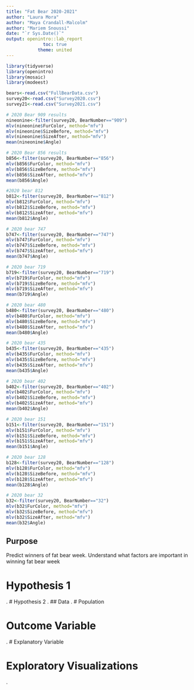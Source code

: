 ```yaml
---
title: "Fat Bear 2020-2021"
author: "Laura Mora"
author: "Maya Crandall-Malcolm"
author: "Mariem Snoussi"
date: "`r Sys.Date()`"
output: openintro::lab_report
              toc: true
            theme: united
---
```


```r
library(tidyverse)
library(openintro)
library(mosaic)
library(modeest)
```


```r
bears<-read.csv("FullBearData.csv")
survey20<-read.csv("Survey2020.csv")
survey21<-read.csv("Survey2021.csv")
```

```r
# 2020 Bear 909 results
nineonine<-filter(survey20, BearNumber=="909")
mlv(nineonine$FurColor, method="mfv")
mlv(nineonine$SizeBefore, method="mfv")
mlv(nineonine$SizeAfter, method="mfv")
mean(nineonine$Angle)

# 2020 Bear 856 results
b856<-filter(survey20, BearNumber=="856")
mlv(b856$FurColor, method="mfv")
mlv(b856$SizeBefore, method="mfv")
mlv(b856$SizeAfter, method="mfv")
mean(b856$Angle)

#2020 bear 812
b812<-filter(survey20, BearNumber=="812")
mlv(b812$FurColor, method="mfv")
mlv(b812$SizeBefore, method="mfv")
mlv(b812$SizeAfter, method="mfv")
mean(b812$Angle)

# 2020 bear 747
b747<-filter(survey20, BearNumber=="747")
mlv(b747$FurColor, method="mfv")
mlv(b747$SizeBefore, method="mfv")
mlv(b747$SizeAfter, method="mfv")
mean(b747$Angle)

# 2020 bear 719
b719<-filter(survey20, BearNumber=="719")
mlv(b719$FurColor, method="mfv")
mlv(b719$SizeBefore, method="mfv")
mlv(b719$SizeAfter, method="mfv")
mean(b719$Angle)

# 2020 bear 480
b480<-filter(survey20, BearNumber=="480")
mlv(b480$FurColor, method="mfv")
mlv(b480$SizeBefore, method="mfv")
mlv(b480$SizeAfter, method="mfv")
mean(b480$Angle)

# 2020 bear 435
b435<-filter(survey20, BearNumber=="435")
mlv(b435$FurColor, method="mfv")
mlv(b435$SizeBefore, method="mfv")
mlv(b435$SizeAfter, method="mfv")
mean(b435$Angle)

# 2020 bear 402
b402<-filter(survey20, BearNumber=="402")
mlv(b402$FurColor, method="mfv")
mlv(b402$SizeBefore, method="mfv")
mlv(b402$SizeAfter, method="mfv")
mean(b402$Angle)

# 2020 bear 151
b151<-filter(survey20, BearNumber=="151")
mlv(b151$FurColor, method="mfv")
mlv(b151$SizeBefore, method="mfv")
mlv(b151$SizeAfter, method="mfv")
mean(b151$Angle)

# 2020 bear 128
b128<-filter(survey20, BearNumber=="128")
mlv(b128$FurColor, method="mfv")
mlv(b128$SizeBefore, method="mfv")
mlv(b128$SizeAfter, method="mfv")
mean(b128$Angle)

# 2020 bear 32
b32<-filter(survey20, BearNumber=="32")
mlv(b32$FurColor, method="mfv")
mlv(b32$SizeBefore, method="mfv")
mlv(b32$SizeAfter, method="mfv")
mean(b32$Angle)
```

## Purpose
Predict winners of fat bear week.
Understand what factors are important in winning fat bear week

# Hypothesis 1
.
# Hypothesis 2
.
## Data
.
# Population

# Outcome Variable
.
# Explanatory Variable


# Exploratory Visualizations
.

